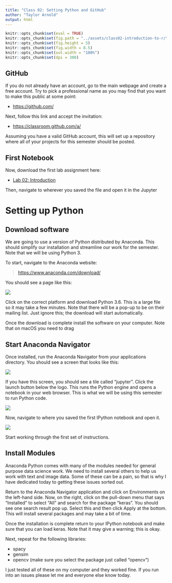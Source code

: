 ```yaml
---
title: "Class 02: Setting Python and GitHub"
author: "Taylor Arnold"
output: html
---
```


```r
knitr::opts_chunk$set(eval = TRUE)
knitr::opts_chunk$set(fig.path = "../assets/class02-introduction-to-r/")
knitr::opts_chunk$set(fig.height = 5)
knitr::opts_chunk$set(fig.width = 8.5)
knitr::opts_chunk$set(out.width = "100%")
knitr::opts_chunk$set(dpi = 300)
```

## GitHub

If you do not already have an account, go to the main webpage and create a
free account. Try to pick a professional name as you may find that you want
to make this public at some point:

- [https://github.com/](https://github.com/)

Next, follow this link and accept the invitation:

- [https://classroom.github.com/a/](https://classroom.github.com/a/)

Assuming you have a valid GitHub account, this will set up a repository where
all of your projects for this semester should be posted.

## First Notebook

Now, download the first lab assignment here:

- [Lab 02: Introduction]()

Then, navigate to wherever you saved the file and open it in the Jupyter 

# Setting up Python

## Download software

We are going to use a version of Python distributed by Anaconda. This should
simplify our installation and streamline our work for the semester. Note that
we will be using Python 3.

To start, navigate to the Anaconda website:

> [https://www.anaconda.com/download/](https://www.anaconda.com/download/)

You should see a page like this:

![](../assets/img/anaconda01.jpeg)

Click on the correct platform and download Python 3.6. This is a large file
so it may take a few minutes. Note that there will be a pop-up to be on their
mailing list. Just ignore this; the download will start automatically.

Once the download is complete install the software on your computer. Note that
on macOS you need to drag 

## Start Anaconda Navigator

Once installed, run the Anaconda Navigator from your applications directory.
You should see a screen that looks like this:

![](../assets/img/anaconda02.jpeg)

If you have this screen, you should see a tile called "jupyter". Click the 
launch button below the logo. This runs the Python engine and opens a notebook
in your web browser. This is what we will be using this semester to run 
Python code.

![](../assets/img/anaconda03.jpeg)

Now, navigate to where you saved the first IPython notebook and open it.

![](../assets/img/anaconda03.jpeg)

Start working through the first set of instructions.

## Install Modules

Anaconda Python comes with many of the modules needed for general purpose 
data science work. We need to install several others to help us work with 
text and image data. Some of these can be a pain, so that is why I have
dedicated today to getting these issues sorted out.

Return to the Anaconda Navigator application and click on Environments on the
left-hand side. Now, on the right, click on the pull-down menu that says 
"Installed" to select "All" and search for the package "keras". You should
see one search result pop up. Select this and then click Apply at the bottom.
This will install several packages and may take a bit of time.

Once the installation is complete return to your IPython notebook and make 
sure that you can load keras. Note that it may give a warning; this is okay.

Next, repeat for the following libraries:

- spacy
- gensim
- opencv (make sure you select the package just called "opencv")

I just tested all of these on my computer and they worked fine. If you run into
an issues please let me and everyone else know today.









